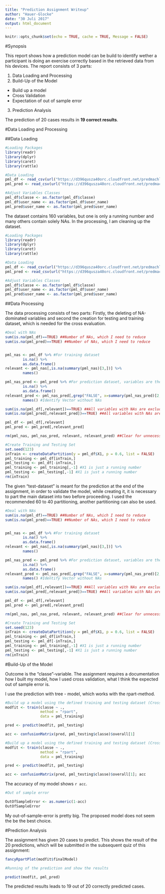 ```yaml
---
title: "Prediction Assignment Writeup"
author: "Hauer-Glocke"
date: "30 Juli 2017"
output: html_document
---
```


```r
knitr::opts_chunk$set(echo = TRUE, cache = TRUE, Message = FALSE)
```

#Synopsis

This report shows how a prediction model can be build to identify wether a participant is doing an exercise correctly based in the retrieved data from  his devices. The report consists of 3 parts:

1. Data Loading and Processing
2. Build-Up of the Model
+ Build up a model
+ Cross Validation
+ Expectation of out of sample error
3. Prediction Analysis

The prediction of 20 cases results in **19 correct results**.

#Data Loading and Processing

##Data Loading
```r
#Loading Packages
library(readr)
library(dplyr)
library(caret)
library(rattle)

#Data Loading
pml_df <- read_csv(url("https://d396qusza40orc.cloudfront.net/predmachlearn/pml-training.csv"))
pml_pred <- read_csv(url("https://d396qusza40orc.cloudfront.net/predmachlearn/pml-testing.csv"))

#Adjust Variables Classes
pml_df$classe <- as.factor(pml_df$classe)
pml_df$user_name <- as.factor(pml_df$user_name)
pml_pred$user_name <- as.factor(pml_pred$user_name)

```
The dataset contains 160 variables, but one is only a running number and many others contain solely NAs. In the processing, I am cleaning up the dataset.

```r
#Loading Packages
library(readr)
library(dplyr)
library(caret)
library(rattle)

#Data Loading
pml_df <- read_csv(url("https://d396qusza40orc.cloudfront.net/predmachlearn/pml-training.csv"))
pml_pred <- read_csv(url("https://d396qusza40orc.cloudfront.net/predmachlearn/pml-testing.csv"))

#Adjust Variables Classes
pml_df$classe <- as.factor(pml_df$classe)
pml_df$user_name <- as.factor(pml_df$user_name)
pml_pred$user_name <- as.factor(pml_pred$user_name)

```

##Data Processing

The data processing consists of two parts: Firstly, the deleting of NA-dominated variables and second the creation for testing and training dataset, which is needed for the cross evaluation.

```r
#Deal with NAs
sum(is.na(pml_df)==TRUE) ##Number of NAs, which I need to reduce
sum(is.na(pml_pred)==TRUE) ##Number of NAs, which I need to reduce


pml_nas <- pml_df %>% #For training dataset
        is.na() %>%
        as.data.frame()
relevant <- pml_nas[,is.na(summary(pml_nas)[3,])] %>%
        names()

pml_nas_pred <- pml_pred %>% #For prediction dataset, variables are the same except of 1 exception.
        is.na() %>%
        as.data.frame()
relevant_pred <- pml_nas_pred[,grep("FALSE", x=summary(pml_nas_pred)[2,])] %>%
        names() #Identify Vector without NAs

sum(is.na(pml_df[,relevant])==TRUE) ##All variables with NAs are excluded
sum(is.na(pml_pred[,relevant_pred])==TRUE) ##All variables with NAs are excluded

pml_df <- pml_df[,relevant]
pml_pred <- pml_pred[,relevant_pred]

rm(pml_nas, pml_nas_pred, relevant, relevant_pred) ##Clear for unnecessary sets

#Create Training and Testing Set
set.seed(123)
inTrain <- createDataPartition(y = pml_df$X1, p = 0.6, list = FALSE)
pml_training <- pml_df[inTrain,]
pml_testing <- pml_df[-inTrain,]
pml_training <- pml_training[,-1] #X1 is just a running number
pml_testing <- pml_testing[,-1] #X1 is just a running number
rm(inTrain)
```

The given "test-dataset" is meant for the prediction at the end of the assignment, in order to validate the model, while creating it, it is necessary to part the main dataset into two before proceeding. I used the recommended 60 to 40 partitioning, another partitioning can also be used.

```r
#Deal with NAs
sum(is.na(pml_df)==TRUE) ##Number of NAs, which I need to reduce
sum(is.na(pml_pred)==TRUE) ##Number of NAs, which I need to reduce


pml_nas <- pml_df %>% #For training dataset
        is.na() %>%
        as.data.frame()
relevant <- pml_nas[,is.na(summary(pml_nas)[3,])] %>%
        names()

pml_nas_pred <- pml_pred %>% #For prediction dataset, variables are the same except of 1 exception.
        is.na() %>%
        as.data.frame()
relevant_pred <- pml_nas_pred[,grep("FALSE", x=summary(pml_nas_pred)[2,])] %>%
        names() #Identify Vector without NAs

sum(is.na(pml_df[,relevant])==TRUE) ##All variables with NAs are excluded
sum(is.na(pml_pred[,relevant_pred])==TRUE) ##All variables with NAs are excluded

pml_df <- pml_df[,relevant]
pml_pred <- pml_pred[,relevant_pred]

rm(pml_nas, pml_nas_pred, relevant, relevant_pred) ##Clear for unnecessary sets

#Create Training and Testing Set
set.seed(123)
inTrain <- createDataPartition(y = pml_df$X1, p = 0.6, list = FALSE)
pml_training <- pml_df[inTrain,]
pml_testing <- pml_df[-inTrain,]
pml_training <- pml_training[,-1] #X1 is just a running number
pml_testing <- pml_testing[,-1] #X1 is just a running number
rm(inTrain)
```

#Build-Up of the Model

Outcome is the "classe"-variable. The assignment requires a documentation how I built my model, how I used cross validation, what I think the expected out of sample error is.

I use the prediction with tree - model, which works with the rpart-method.

```r
#Build up a model using the defined training and testing dataset (Cross Validation)
modfit <- train(classe ~ .,
                method = "rpart",
                data = pml_training)

pred <- predict(modfit, pml_testing)

acc <- confusionMatrix(pred, pml_testing$classe)$overall[1]

```

```r
#Build up a model using the defined training and testing dataset (Cross Validation)
modfit <- train(classe ~ .,
                method = "rpart",
                data = pml_training)

pred <- predict(modfit, pml_testing)

acc <- confusionMatrix(pred, pml_testing$classe)$overall[1]; acc

```

The accuracy of my model shows `r acc`.

```r
#Out of sample error

OutOfSampleError <- as.numeric(1-acc)
OutOfSampleError

```
My out-of-sample-error is pretty big. The proposed model does not seem the be the best choice.

#Prediction Analysis

The assignment has given 20 cases to predict. This shows the result of the 20 predictions, which will be submitted in the subsequent quiz of this assignment:


```r

fancyRpartPlot(modfit$finalModel)

```

```r
#Running of the prediction and show the results

predict(modfit, pml_pred)

```

The predicted results leads to 19 out of 20 correctly predicted cases.
